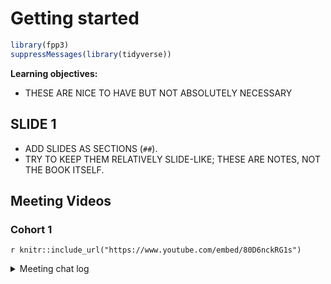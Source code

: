 # Getting started

```r
library(fpp3)
suppressMessages(library(tidyverse))
```

**Learning objectives:**

- THESE ARE NICE TO HAVE BUT NOT ABSOLUTELY NECESSARY

## SLIDE 1

- ADD SLIDES AS SECTIONS (`##`).
- TRY TO KEEP THEM RELATIVELY SLIDE-LIKE; THESE ARE NOTES, NOT THE BOOK ITSELF.

## Meeting Videos

### Cohort 1

`r knitr::include_url("https://www.youtube.com/embed/80D6nckRG1s")`

<details>
<summary> Meeting chat log </summary>

```
00:04:03	Ricardo Serrano:	Hello!
00:07:24	Ricardo Serrano:	I’m participating in the ISLR book club, and the format that we are using is two sessions per chapter (one to discuss the theory and the other to discuss the lab exercises). It allows for more participation of all members and discuss doubts/answer questions.
00:08:43	Ricardo Serrano:	i'll be out for a while. Picture time.
00:14:08	Ricardo Serrano:	I'm back.
00:15:23	Ricardo Serrano:	How many people are in this cohort?
00:23:32	kevin kent:	Once we work through the book a little, I Was thinking of trying out the m* forecasting competition that he references. When I last looked, it runs for the whole year (I believe)
00:47:10	Mikhael Manurung:	https://www.kaggle.com/competitions/jpx-tokyo-stock-exchange-prediction
00:47:23	kevin kent:	https://m6competition.com
```
</details>


<!--
### Cohort 2

`r knitr::include_url("https://www.youtube.com/embed/URL")`

<details>
<summary> Meeting chat log </summary>

```
LOG
```
</details>
-->
